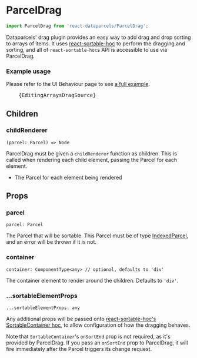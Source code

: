 

# ParcelDrag

```js
import ParcelDrag from 'react-dataparcels/ParcelDrag';
```

Dataparcels' drag plugin provides an easy way to add drag and drop sorting to arrays of items. It uses [react-sortable-hoc](https://github.com/clauderic/react-sortable-hoc) to perform the dragging and sorting, and all of `react-sortable-hoc`s API is accessible to use via ParcelDrag.

### Example usage

Please refer to the UI Behaviour page to see [a full example](/ui-behaviour/#Drag-and-drop-sorting).

<Pre bounded>
    <CodeHighlight language="jsx">{EditingArraysDragSource}</CodeHighlight>
</Pre>

## <Text textStyle="weaker">Children</Text>

### childRenderer

```flow
(parcel: Parcel) => Node
```
ParcelDrag must be given a `childRenderer` function as children. This is called when rendering each child element, passing the Parcel for each element.

* <Param name="parcel" type="Parcel" />

  The Parcel for each element being rendered

## <Text textStyle="weaker">Props</Text>

### parcel

```flow
parcel: Parcel
```

The Parcel that will be sortable. This Parcel must be of type [IndexedParcel](/parcel-types#IndexedParcel), and an error will be thrown if it is not.

### container

```flow
container: ComponentType<any> // optional, defaults to 'div'
```

The container element to render around the children. Defaults to `'div'`.

<a id="sortableElementProps" />

### ...sortableElementProps

```flow
...sortableElementProps: any
```
Any additional props will be passed onto [react-sortable-hoc's SortableContainer hoc](https://github.com/clauderic/react-sortable-hoc#sortableelement-hoc), to allow configuration of how the dragging behaves.

Note that `SortableContainer`'s `onSortEnd` prop is not required, as it's provided by ParcelDrag. If you pass an `onSortEnd` prop to ParcelDrag, it will fire immediately after the Parcel triggers its change request.




